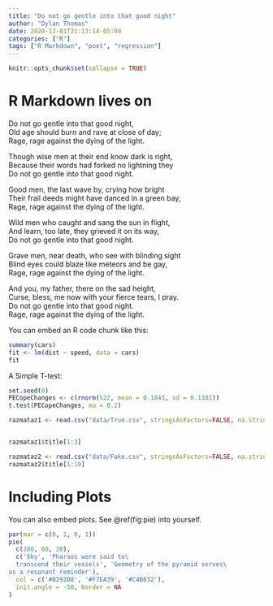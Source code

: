 ```yaml
---
title: "Do not go gentle into that good night"
author: "Dylan Thomas"
date: 2020-12-01T21:13:14-05:00
categories: ["R"]
tags: ["R Markdown", "poet", "regression"]
---
```


```r
knitr::opts_chunk$set(collapse = TRUE)
```

# R Markdown lives on

Do not go gentle into that good night,  
Old age should burn and rave at close of day;  
Rage, rage against the dying of the light.  

Though wise men at their end know dark is right,  
Because their words had forked no lightning they  
Do not go gentle into that good night.  

Good men, the last wave by, crying how bright  
Their frail deeds might have danced in a green bay,  
Rage, rage against the dying of the light.  

Wild men who caught and sang the sun in flight,  
And learn, too late, they grieved it on its way,  
Do not go gentle into that good night.  

Grave men, near death, who see with blinding sight  
Blind eyes could blaze like meteors and be gay,  
Rage, rage against the dying of the light.  

And you, my father, there on the sad height,  
Curse, bless, me now with your fierce tears, I pray.  
Do not go gentle into that good night.  
Rage, rage against the dying of the light.  

You can embed an R code chunk like this:

```r
summary(cars)
fit <- lm(dist ~ speed, data = cars)
fit
```

A Simple T-test:

```r
set.seed(0)
PECopeChanges <- c(rnorm(522, mean = 0.1843, sd = 0.1381))
t.test(PECopeChanges, mu = 0.2) 
```

``` r
razmataz1 <- read.csv("data/True.csv", stringsAsFactors=FALSE, na.strings = ".")


razmataz1$title[1:3]  

```

``` r
razmataz2 <- read.csv("data/Fake.csv", stringsAsFactors=FALSE, na.strings = ".")
razmataz2$title[1:10]
```

# Including Plots

You can also embed plots. See \@ref(fig:pie) into yourself.

```r
par(mar = c(0, 1, 0, 1))
pie(
  c(280, 60, 20),
  c('Sky', 'Pharaos were said to\
  transcend their vessels', 'Geometry of the pyramid serves\
as a resonant reminder'),
  col = c('#0292D8', '#F7EA39', '#C4B632'),
  init.angle = -50, border = NA
)
```
